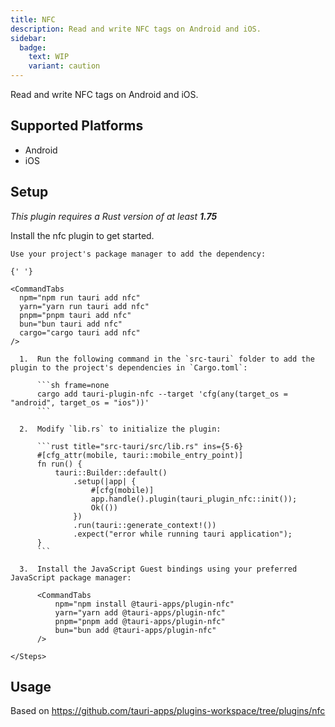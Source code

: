 ```yaml
---
title: NFC
description: Read and write NFC tags on Android and iOS.
sidebar:
  badge:
    text: WIP
    variant: caution
---
```



<PluginLinks plugin="nfc" />

Read and write NFC tags on Android and iOS.

## Supported Platforms

- Android
- iOS

## Setup

_This plugin requires a Rust version of at least **1.75**_

Install the nfc plugin to get started.

<Tabs>
  <TabItem label="Automatic">

    Use your project's package manager to add the dependency:

    {' '}

    <CommandTabs
      npm="npm run tauri add nfc"
      yarn="yarn run tauri add nfc"
      pnpm="pnpm tauri add nfc"
      bun="bun tauri add nfc"
      cargo="cargo tauri add nfc"
    />

  </TabItem>
  <TabItem label="Manual">
    <Steps>

      1.  Run the following command in the `src-tauri` folder to add the plugin to the project's dependencies in `Cargo.toml`:

          ```sh frame=none
          cargo add tauri-plugin-nfc --target 'cfg(any(target_os = "android", target_os = "ios"))'
          ```

      2.  Modify `lib.rs` to initialize the plugin:

          ```rust title="src-tauri/src/lib.rs" ins={5-6}
          #[cfg_attr(mobile, tauri::mobile_entry_point)]
          fn run() {
              tauri::Builder::default()
                  .setup(|app| {
                      #[cfg(mobile)]
                      app.handle().plugin(tauri_plugin_nfc::init());
                      Ok(())
                  })
                  .run(tauri::generate_context!())
                  .expect("error while running tauri application");
          }
          ```

      3.  Install the JavaScript Guest bindings using your preferred JavaScript package manager:

          <CommandTabs
              npm="npm install @tauri-apps/plugin-nfc"
              yarn="yarn add @tauri-apps/plugin-nfc"
              pnpm="pnpm add @tauri-apps/plugin-nfc"
              bun="bun add @tauri-apps/plugin-nfc"
          />

    </Steps>

  </TabItem>
</Tabs>

## Usage

<Stub>

Based on https://github.com/tauri-apps/plugins-workspace/tree/plugins/nfc

</Stub>

<PluginPermissions plugin="nfc" />
